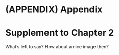 # (APPENDIX) Appendix {-}

# Supplement to Chapter 2

What's left to say? How about a nice image then?